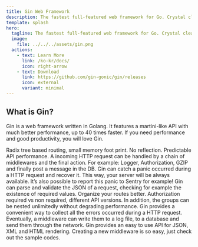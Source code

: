 ```yaml
---
title: Gin Web Framework
description: The fastest full-featured web framework for Go. Crystal clear.
template: splash
hero:
  tagline: The fastest full-featured web framework for Go. Crystal clear.
  image:
    file: ../../../assets/gin.png
  actions:
    - text: Learn More
      link: /ko-kr/docs/
      icon: right-arrow
    - text: Download
      link: https://github.com/gin-gonic/gin/releases
      icon: external
      variant: minimal
---
```



## What is Gin?

Gin is a web framework written in Golang. It features a martini-like API with much better performance, up to 40 times faster. If you need performance and good productivity, you will love Gin.

<CardGrid>
	<Card title="Fast" icon="rocket">
		Radix tree based routing, small memory foot print. No reflection. Predictable API performance.
	</Card>
	<Card icon="seti:plan" title="Middleware support">
		A incoming HTTP request can be handled by a chain of middlewares and the final action. For example: Logger, Authorization, GZIP and finally post a message in the DB.
	</Card>
	<Card icon="seti:lock" title="Crash-free">
		Gin can catch a panic occurred during a HTTP request and recover it. This way, your server will be always available. It’s also possible to report this panic to Sentry for example!
	</Card>
	<Card icon="approve-check-circle" title="JSON validation">
		Gin can parse and validate the JSON of a request, checking for example the existence of required values.
	</Card>
	<Card icon="puzzle" title="Routes grouping">
		Organize your routes better. Authorization required vs non required, different API versions. In addition, the groups can be nested unlimitedly without degrading performance.
	</Card>
	<Card iconicon="open-book" title="Error management">
		Gin provides a convenient way to collect all the errors occurred during a HTTP request. Eventually, a middleware can write them to a log file, to a database and send them through the network.
	</Card>
	<Card icon="seti:json" title="Rendering built-in">
		Gin provides an easy to use API for JSON, XML and HTML rendering.
	</Card>
	<Card icon="seti:html" title="Extendable">
		Creating a new middleware is so easy, just check out the sample codes.
	</Card>
</CardGrid>
 

